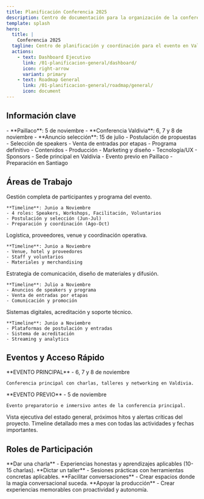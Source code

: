 ```yaml
---
title: Planificación Conferencia 2025
description: Centro de documentación para la organización de la conferencia 2025
template: splash
hero:
  title: |
    Conferencia 2025
  tagline: Centro de planificación y coordinación para el evento en Valdivia
  actions:
    - text: Dashboard Ejecutivo
      link: /01-planificacion-general/dashboard/
      icon: right-arrow
      variant: primary
    - text: Roadmap General
      link: /01-planificacion-general/roadmap/general/
      icon: document
---
```



## Información clave

<CardGrid stagger>
  <Card title="📅 Fechas importantes" icon="calendar">
    - **Paillaco**: 5 de noviembre
    - **Conferencia Valdivia**: 6, 7 y 8 de noviembre
    - **Anuncio selección**: 15 de julio
  </Card>
  <Card title="🎯 Hitos principales" icon="rocket">
    - Postulación de propuestas
    - Selección de speakers
    - Venta de entradas por etapas
    - Programa definitivo
  </Card>
  <Card title="👥 Equipos de trabajo" icon="group">
    - Contenidos
    - Producción
    - Marketing y diseño
    - Tecnología/UX
    - Sponsors
  </Card>
  <Card title="📍 Locaciones" icon="map">
    - Sede principal en Valdivia
    - Evento previo en Paillaco
    - Preparación en Santiago
  </Card>
</CardGrid>

## Áreas de Trabajo

<CardGrid>
  <Card title="📝 Contenidos" icon="document" link="/02-contenidos/planificacion/">
    Gestión completa de participantes y programa del evento.
    
    **Timeline**: Junio a Noviembre
    - 4 roles: Speakers, Workshops, Facilitación, Voluntarios
    - Postulación y selección (Jun-Jul)
    - Preparación y coordinación (Ago-Oct)
  </Card>
  <Card title="🎬 Producción" icon="setting" link="/03-produccion/planificacion/">
    Logística, proveedores, venue y coordinación operativa.
    
    **Timeline**: Junio a Noviembre
    - Venue, hotel y proveedores
    - Staff y voluntarios
    - Materiales y merchandising
  </Card>
  <Card title="📢 Marketing y Diseño" icon="pencil" link="/04-marketing/planificacion/">
    Estrategia de comunicación, diseño de materiales y difusión.
    
    **Timeline**: Julio a Noviembre
    - Anuncios de speakers y programa
    - Venta de entradas por etapas
    - Comunicación y promoción
  </Card>
  <Card title="💻 Tecnología y UX" icon="laptop" link="/05-tecnologia/planificacion/">
    Sistemas digitales, acreditación y soporte técnico.
    
    **Timeline**: Junio a Noviembre
    - Plataformas de postulación y entradas
    - Sistema de acreditación
    - Streaming y analytics
  </Card>
</CardGrid>

## Eventos y Acceso Rápido

<CardGrid stagger>
  <Card title="⭐ Conferencia Valdivia" icon="star" link="/07-eventos/valdivia/agenda-general/">
    **EVENTO PRINCIPAL** - 6, 7 y 8 de noviembre
    
    Conferencia principal con charlas, talleres y networking en Valdivia.
  </Card>
  <Card title="🌲 Evento Paillaco" icon="tree-evergreen" link="/07-eventos/paillaco/">
    **EVENTO PREVIO** - 5 de noviembre
    
    Evento preparatorio e inmersivo antes de la conferencia principal.
  </Card>
  <Card title="📊 Dashboard Ejecutivo" icon="chart" link="/01-planificacion-general/dashboard/">
    Vista ejecutiva del estado general, próximos hitos y alertas críticas del proyecto.
  </Card>
  <Card title="🗺️ Roadmap Completo" icon="calendar" link="/01-planificacion-general/roadmap/general/">
    Timeline detallado mes a mes con todas las actividades y fechas importantes.
  </Card>
</CardGrid>

## Roles de Participación

<CardGrid>
  <Card title="🎤 Speakers" icon="microphone" link="/02-contenidos/roles-participantes/speakers/">
    **Dar una charla** - Experiencias honestas y aprendizajes aplicables (10-15 charlas).
  </Card>
  <Card title="🛠️ Workshops" icon="tools" link="/02-contenidos/roles-participantes/workshops/">
    **Dictar un taller** - Sesiones prácticas con herramientas concretas aplicables.
  </Card>
  <Card title="🤝 Facilitación" icon="handshake" link="/02-contenidos/roles-participantes/facilitacion/">
    **Facilitar conversaciones** - Crear espacios donde la magia conversacional suceda.
  </Card>
  <Card title="❤️ Voluntarios" icon="heart" link="/02-contenidos/roles-participantes/voluntarios/">
    **Apoyar la producción** - Crear experiencias memorables con proactividad y autonomía.
  </Card>
</CardGrid>
